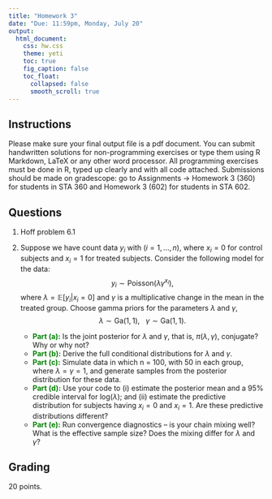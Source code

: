 ```yaml
---
title: "Homework 3"
date: "Due: 11:59pm, Monday, July 20"
output: 
  html_document: 
    css: hw.css
    theme: yeti
    toc: true
    fig_caption: false
    toc_float:
      collapsed: false
      smooth_scroll: true
---
```


## Instructions

Please make sure your final output file is a pdf document. You can submit handwritten solutions for non-programming exercises or type them using R Markdown, LaTeX or any other word processor. All programming exercises must be done in R, typed up clearly and with all code attached. Submissions should be made on gradescope: go to Assignments $\rightarrow$ Homework 3 (360) for students in STA 360 and Homework 3 (602) for students in STA 602.

## Questions

1. Hoff problem 6.1

2. Suppose we have count data $y_i$ with $(i = 1,\ldots, n)$, where $x_i = 0$ for control subjects and $x_i = 1$ for treated subjects. Consider the following model for the data: $$y_i \sim \textrm{Poisson}(\lambda \gamma^{x_i}),$$ where $\lambda = \mathbb{E}[y_i | x_i = 0]$ and $\gamma$ is a multiplicative change in the mean in the treated group. Choose gamma priors for the parameters $\lambda$ and $\gamma$, $$\lambda \sim \textrm{Ga}(1,1),\ \ \ \gamma \sim \textrm{Ga}(1,1).$$
    + <font color="green">**Part (a):**</font> Is the joint posterior for $\lambda$ and $\gamma$, that is, $\pi(\lambda,\gamma)$, conjugate? Why or why not?
    + <font color="green">**Part (b):**</font> Derive the full conditional distributions for $\lambda$ and $\gamma$.
    + <font color="green">**Part (c):**</font> Simulate data in which n = 100, with 50 in each group, where $\lambda = \gamma = 1$, and generate samples from the posterior distribution for these data.
    + <font color="green">**Part (d):**</font> Use your code to (i) estimate the posterior mean and a 95% credible interval for $\textrm{log}(\lambda)$; and (ii) estimate the predictive distribution for subjects having $x_i = 0$ and $x_i = 1$. Are these predictive distributions different?
    + <font color="green">**Part (e):**</font> Run convergence diagnostics -- is your chain mixing well? What is the effective sample size? Does the mixing differ for $\lambda$ and $\gamma$?

## Grading

20 points.
  